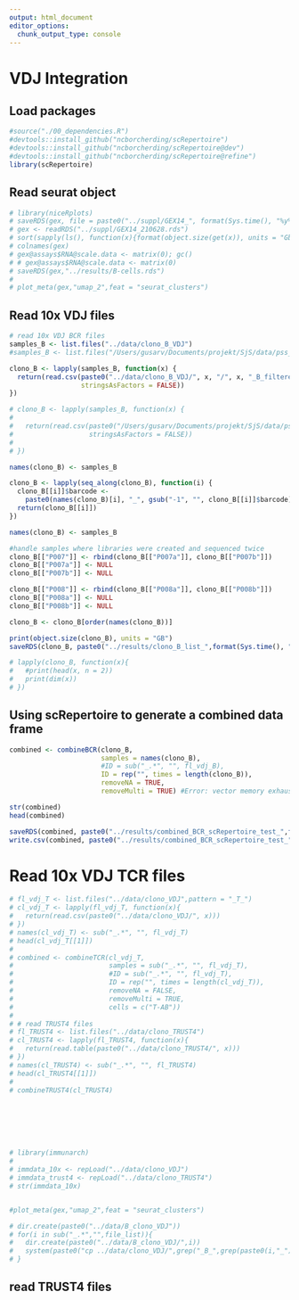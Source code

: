 ```yaml
---
output: html_document
editor_options: 
  chunk_output_type: console
---
```

# VDJ Integration


## Load packages

```r

#source("./00_dependencies.R")
#devtools::install_github("ncborcherding/scRepertoire")
#devtools::install_github("ncborcherding/scRepertoire@dev")
#devtools::install_github("ncborcherding/scRepertoire@refine")
library(scRepertoire)


```


## Read seurat object

```r
# library(niceRplots)
# saveRDS(gex, file = paste0("../suppl/GEX14_", format(Sys.time(), "%y%m%d"), ".rds"))
# gex <- readRDS("../suppl/GEX14_210628.rds")
# sort(sapply(ls(), function(x){format(object.size(get(x)), units = "Gb")}))
# colnames(gex)
# gex@assays$RNA@scale.data <- matrix(0); gc()
# # gex@assays$RNA@scale.data <- matrix(0)
# saveRDS(gex,"../results/B-cells.rds")
# 
# plot_meta(gex,"umap_2",feat = "seurat_clusters")

```


## Read 10x VDJ files

```r

# read 10x VDJ BCR files
samples_B <- list.files("../data/clono_B_VDJ")
#samples_B <- list.files("/Users/gusarv/Documents/projekt/SjS/data/pss_bcells_scRNAseq/data/clono_B_VDJ")

clono_B <- lapply(samples_B, function(x) {
  return(read.csv(paste0("../data/clono_B_VDJ/", x, "/", x, "_B_filtered_contig_annotations.csv"), 
                  stringsAsFactors = FALSE))
})

# clono_B <- lapply(samples_B, function(x) {
#   
#   return(read.csv(paste0("/Users/gusarv/Documents/projekt/SjS/data/pss_bcells_scRNAseq/data/clono_B_VDJ/", x, "/", x, "_B_filtered_contig_annotations.csv"), 
#                   stringsAsFactors = FALSE))
#   
# })

names(clono_B) <- samples_B

clono_B <- lapply(seq_along(clono_B), function(i) {
  clono_B[[i]]$barcode <-
    paste0(names(clono_B)[i], "_", gsub("-1", "", clono_B[[i]]$barcode))
  return(clono_B[[i]])
})

names(clono_B) <- samples_B

#handle samples where libraries were created and sequenced twice
clono_B[["P007"]] <- rbind(clono_B[["P007a"]], clono_B[["P007b"]])
clono_B[["P007a"]] <- NULL
clono_B[["P007b"]] <- NULL

clono_B[["P008"]] <- rbind(clono_B[["P008a"]], clono_B[["P008b"]])
clono_B[["P008a"]] <- NULL
clono_B[["P008b"]] <- NULL

clono_B <- clono_B[order(names(clono_B))]

print(object.size(clono_B), units = "GB")
saveRDS(clono_B, paste0("../results/clono_B_list_",format(Sys.time(), "%y%m%d"),".rds"))

# lapply(clono_B, function(x){
#   #print(head(x, n = 2))
#   print(dim(x))
# })


```


## Using scRepertoire to generate a combined data frame

```r

combined <- combineBCR(clono_B, 
                       samples = names(clono_B), 
                       #ID = sub("_.*", "", fl_vdj_B),
                       ID = rep("", times = length(clono_B)),
                       removeNA = TRUE,
                       removeMulti = TRUE) #Error: vector memory exhausted (limit reached?)

str(combined)
head(combined)

saveRDS(combined, paste0("../results/combined_BCR_scRepertoire_test_",format(Sys.time(), "%y%m%d"),".rds"))
write.csv(combined, paste0("../results/combined_BCR_scRepertoire_test_",format(Sys.time(), "%y%m%d"),".csv"))


```


# Read 10x VDJ TCR files

```r

# fl_vdj_T <- list.files("../data/clono_VDJ",pattern = "_T_")
# cl_vdj_T <- lapply(fl_vdj_T, function(x){
#   return(read.csv(paste0("../data/clono_VDJ/", x)))
# })
# names(cl_vdj_T) <- sub("_.*", "", fl_vdj_T)
# head(cl_vdj_T[[1]])
# 
# combined <- combineTCR(cl_vdj_T, 
#                        samples = sub("_.*", "", fl_vdj_T), 
#                        #ID = sub("_.*", "", fl_vdj_T),
#                        ID = rep("", times = length(cl_vdj_T)),
#                        removeNA = FALSE,
#                        removeMulti = TRUE,
#                        cells = c("T-AB"))
# 
# # read TRUST4 files
# fl_TRUST4 <- list.files("../data/clono_TRUST4")
# cl_TRUST4 <- lapply(fl_TRUST4, function(x){
#   return(read.table(paste0("../data/clono_TRUST4/", x)))
# })
# names(cl_TRUST4) <- sub("_.*", "", fl_TRUST4)
# head(cl_TRUST4[[1]])
# 
# combineTRUST4(cl_TRUST4)







# library(immunarch)
# 
# immdata_10x <- repLoad("../data/clono_VDJ")
# immdata_trust4 <- repLoad("../data/clono_TRUST4")
# str(immdata_10x)


#plot_meta(gex,"umap_2",feat = "seurat_clusters")

# dir.create(paste0("../data/B_clono_VDJ"))
# for(i in sub("_.*","",file_list)){
#   dir.create(paste0("../data/B_clono_VDJ/",i))
#   system(paste0("cp ../data/clono_VDJ/",grep("_B_",grep(paste0(i,"_"),file_list,value = T),value = T)," ",paste0("../data/B_clono_VDJ/",i,"/") ))
# }

```


## read TRUST4 files

```r


```
